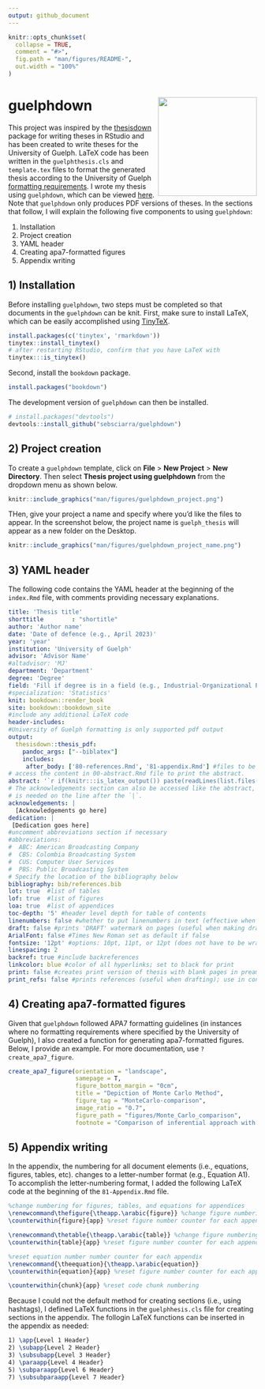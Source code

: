 ```yaml
---
output: github_document
---
```


<!-- README.md is generated from README.Rmd. Please edit that file -->

```r
knitr::opts_chunk$set(
  collapse = TRUE,
  comment = "#>",
  fig.path = "man/figures/README-",
  out.width = "100%"
)
```

# guelphdown <img src="man/figures/guelphdown_hex.png" align="right" width=200 />

This project was inspired by the [thesisdown](#https://github.com/ismayc/thesisdown/tree/master) package for writing theses in RStudio and has been created to write theses for the University of Guelph. LaTeX code has been written in the `guelphthesis.cls` and `template.tex` files to format the generated thesis according to the University of Guelph [formatting requirements](https://graduatestudies.uoguelph.ca/current-students/preparation-your-thesis). I wrote my thesis using `guelphdown`, which can be viewed [here](https://atrium.lib.uoguelph.ca/xmlui/bitstream/handle/10214/27543/Sciarra_Sebastian_%20202304_PhD.pdf?sequence=1&isAllowed=y). Note that `guelphdown` only produces PDF versions of theses. In the sections that follow, I will explain the following five components to using `guelphdown`: 

1) Installation 
2) Project creation
3) YAML header
4) Creating apa7-formatted figures
5) Appendix writing

## 1) Installation

Before installing `guelphdown`, two steps must be completed so that documents in the `guelphdown` can be knit. First, make sure to install LaTeX, which can be easily accomplished using [TinyTeX](https://yihui.org/tinytex/). 

```r
install.packages(c('tinytex', 'rmarkdown'))
tinytex::install_tinytex()
# after restarting RStudio, confirm that you have LaTeX with
tinytex:::is_tinytex()
```

Second, install the `bookdown` package. 

```r
install.packages("bookdown")
```

The development version of `guelphdown` can then be installed. 

```r
# install.packages("devtools")
devtools::install_github("sebsciarra/guelphdown")
```

## 2) Project creation

To create a `guelphdown` template, click on **File** > **New Project** > **New Directory**. Then select 
**Thesis project using guelphdown** from the dropdown menu as shown below.

```r
knitr::include_graphics("man/figures/guelphdown_project.png")
```

THen, give your project a name and specify where you'd like
the files to appear. In the screenshot below, the project
name is `guelph_thesis`  will appear as a new folder on the Desktop.

```r
knitr::include_graphics("man/figures/guelphdown_project_name.png")
```


## 3) YAML header 

The following code contains the YAML header at the beginning of the `index.Rmd` file, with comments providing necessary explanations.

```yaml
title: 'Thesis title'
shorttitle        : "shortitle"
author: 'Author name'
date: 'Date of defence (e.g., April 2023)'
year: 'year'
institution: 'University of Guelph'
advisor: 'Advisor Name'
#altadvisor: 'MJ' 
department: 'Department'
degree: 'Degree'
field: 'Fill if degree is in a field (e.g., Industrial-Organizational Psychology)'
#specialization: 'Statistics'
knit: bookdown::render_book
site: bookdown::bookdown_site
#include any additional LaTeX code
header-includes:
#University of Guelph formatting is only supported pdf output 
output:
  thesisdown::thesis_pdf: 
    pandoc_args: ["--biblatex"]
    includes:
     after_body: ['80-references.Rmd', '81-appendix.Rmd'] #files to be knit and added to the thesis after the references 
# access the content in 00-abstract.Rmd file to print the abstract. 
abstract: '`r if(knitr:::is_latex_output()) paste(readLines(list.files(path = here::here(),pattern = "00--abstract.Rmd", recursive = TRUE, full.names = TRUE)), collapse = "\n  ")`'
# The acknowledgements section can also be accessed like the abstract, or simply printed from the YAML header as shown below. Note that a tab 
# is needed on the line after the `|`.
acknowledgements: |
  [Acknowledgements go here]
dedication: |
 [Dedication goes here] 
#uncomment abbreviations section if necessary
#abbreviations:
#  ABC: American Broadcasting Company
#  CBS: Colombia Broadcasting System
#  CUS: Computer User Services
#  PBS: Public Broadcasting System
# Specify the location of the bibliography below
bibliography: bib/references.bib
lot: true  #list of tables 
lof: true  #list of figures
loa: true  #list of appendices
toc-depth: '5' #header level depth for table of contents
linenumbers: false #whether to put linenumbers in text (effective when making drafts of dissertation)
draft: false #prints 'DRAFT' watermark on pages (useful when making drafts)
ArialFont: false #Times New Roman set as default if false
fontsize: '12pt' #options: 10pt, 11pt, or 12pt (does not have to be wrapped in quotation marks)
linespacing: 2
backref: true #include backreferences
linkcolor: blue #color of all hyperlinks; set to black for print 
print: false #creates print version of thesis with blank pages in preamble
print_refs: false #prints references (useful when drafting); use in conjunction with knit_exit() to stop rendering at any point 
```

## 4) Creating apa7-formatted figures

Given that `guelphdown` followed APA7 formatting guidelines (in instances where no formatting requirements where specified by the University of Guelph), I also created a function for generating apa7-formatted figures. Below, I provide an example. For more documentation, use  `?create_apa7_figure`.  

```r
create_apa7_figure(orientation = "landscape", 
                   samepage = T, 
                   figure_bottom_margin = "0cm", 
                   title = "Depiction of Monte Carlo Method", 
                   figure_tag = "MonteCarlo-comparison", 
                   image_ratio = "0.7", 
                   figure_path = "figures/Monte_Carlo_comparison", 
                   footnote = "Comparison of inferential approach with the Monte Carlo approach. The inferential approach begins with a collected sample and then estimates the population parameter using an appropriate statistical model. The difference between the estimated and population value can be conceptualized as error. Because the population value is generally unknown in the inferential approach, it cannot estimate how much error is introduced by any given methodological or statistical deficiency. To estimate how much error is introduced by any given methodological or statistical deficiency, the Monte Carlo method needs to be used, which constitutes four steps. The Monte Carlo method first defines a population by setting parameter values. Second, many samples are generated from the pre-defined population, with some methodological deficiency built in to each data set (in this case, each sample has a specific amount of missing data). Third, each generated sample is then analyzed and the population estimates of each statistical model are averaged and compared to the pre-determined parameter value. Fourth, the difference between the estimate average and the known population value defines the extent to which the missing data manipulation affected parameter estimation (the difference between the population and average estimated population value is the parameter bias).")
```

## 5) Appendix writing

In the appendix, the numbering for all document elements (i.e., equations, figures, tables, etc). changes to a letter-number format (e.g., Equation A1). To accomplish the letter-numbering format, I added the following LaTeX code at the beginning of the `81-Appendix.Rmd` file. 

```tex
%change numbering for figures, tables, and equations for appendices
\renewcommand\thefigure{\theapp.\arabic{figure}} %change figure numbering for appendix such that it goes A.1, A.2, etc.
\counterwithin{figure}{app} %reset figure number counter for each appendix

\renewcommand\thetable{\theapp.\arabic{table}} %change figure numbering for appendix such that it goes A.1, A.2, etc.
\counterwithin{table}{app} %reset figure number counter for each appendix

%reset equation number number counter for each appendix
\renewcommand{\theequation}{\theapp.\arabic{equation}}
\counterwithin{equation}{app} %reset figure number counter for each appendix

\counterwithin{chunk}{app} %reset code chunk numbering
```

Because I could not the default method for creating sections (i.e., using hashtags), I defined LaTeX functions in the `guelphhesis.cls` file for creating sections in the appendix. The follogin LaTeX functions can be inserted in the appendix as needed: 

```tex
1) \app{Level 1 Header}
2) \subapp{Level 2 Header}
3) \subsubapp{Level 3 Header}
4) \paraapp{Level 4 Header}
5) \subparaapp{Level 6 Header}
7) \subsubparaapp{Level 7 Header}
```




